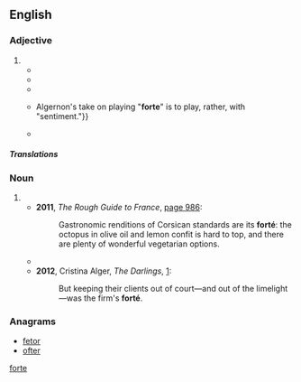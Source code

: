 {{also|forte}}
==English==

===Adjective===
{{en-adj|fortissimo|sup=fortississimo}}

# {{misspelling of|forte|lang=en}}
#* {{quote-book|title=The Mirror of Literature, Amusement, and Instruction |author= |year=1828 |page=106 |passage=...lamps ''lighted'' on the stage; benches betokened ''mob''ility; ''pedal'' applications were made '''''forté''''' to the ''piano''; ''basely violated'' was the repository of the ''base viol'';... }}
#* {{quote-book|title=Rural Amusements for School-boys During the Holidays |author=David Bogue & ‎George Barclay |year=1848 |passage=For variety, few equal him, and his ''piano'' and '''''forté''''' passages are, to an attentive ear, peculiarly striking. }}
#* {{quote-book|title=Hoyt Street: An Autobiography |author=Mary Helen Ponce |year=1993 |page=254 |ISBN= |passage=She bravely guided us through the musical scale and urged us to memorize signature notes and musical terms: ''staccato'', ''legato'', '''''forté''''', ''pianissimo''. }}
#* {{quote-book|title=Words, Space, and the Audience |author=Michael Y. Bennett |year=2012 |page=44 |ISBN=1137052597 |passage=And when marked '''''forté''''', the notes in a particular passage should all be relatively played at the same loudness. {{...}} Algernon's take on playing "'''forte'''" is to play, rather, with "sentiment."}}
#* {{quote-book|title=Gurdjieff and Music |author=Johanna Petsche |year=2015 |ISBN=9004284443 |passage=Gurdjieff's main harmonium was a Kasriel model Hero-flutes No. 56 with a range of three and one-quarter octaves and had four stops: trémolo, voix céleste, '''forté''', and flute. }}

=====Translations=====
{{trans-see|forte}}

===Noun===
{{en-noun}}

# {{alternative spelling of|forte|lang=en}}
#* '''2011''', ''The Rough Guide to France'', [https://books.google.com/books?id=nSraJKEPdJ4C&lpg=PA986&dq=%22fort%C3%A9%22%20%22the%22&pg=PA986#v=onepage&q=%22fort%C3%A9%22&f=false page 986]:
#*: Gastronomic renditions of Corsican standards are its '''forté''': the octopus in olive oil and lemon confit is hard to top, and there are plenty of wonderful vegetarian options.
#* {{quote-text|year=2012|author=Tony Ray Harvey|title=The Homicidal Handyman of Oak Park: Morris Solomon Jr.|page=222|url=https://books.google.com/books?id=s-O0AwAAQBAJ&lpg=PA222&dq=%22fort%C3%A9%22%20%22the%22&pg=PA222#v=onepage&q=%22fort%C3%A9%22&f=false|passage=Home invasion robberies, credit card and check fraud, and computer chip thefts are known to be Asians {{sic}} gangs' '''forté''', the guide stated.}}
#* '''2012''', Cristina Alger, ''The Darlings'', [https://books.google.com/books?id=sgbLxerfop8C&lpg=PT157&dq=%22fort%C3%A9%22%20%22the%22&pg=PT157#v=onepage&q=%22fort%C3%A9%22&f=false]:
#*: But keeping their clients out of court—and out of the limelight—was the firm's '''forté'''.

===Anagrams===
* [[fetor#English|fetor]]
* [[ofter#English|ofter]]

[[Category:English terms spelled with É|forte]]